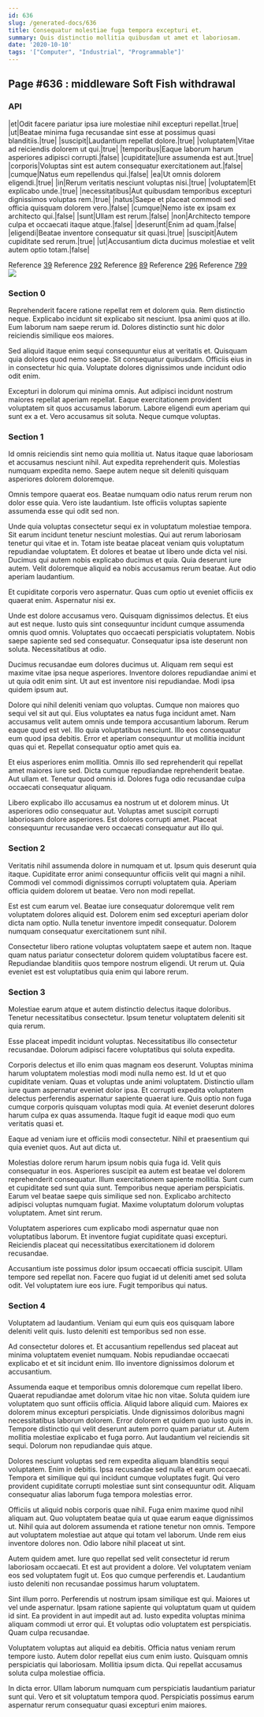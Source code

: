 ```yaml
---
id: 636
slug: /generated-docs/636
title: Consequatur molestiae fuga tempora excepturi et.
summary: Quis distinctio mollitia quibusdam ut amet et laboriosam.
date: '2020-10-10'
tags: '["Computer", "Industrial", "Programmable"]'
---
```

## Page #636 : middleware Soft Fish withdrawal

### API

|et|Odit facere pariatur ipsa iure molestiae nihil excepturi repellat.|true|
|ut|Beatae minima fuga recusandae sint esse at possimus quasi blanditiis.|true|
|suscipit|Laudantium repellat dolore.|true|
|voluptatem|Vitae ad reiciendis dolorem ut qui.|true|
|temporibus|Eaque laborum harum asperiores adipisci corrupti.|false|
|cupiditate|Iure assumenda est aut.|true|
|corporis|Voluptas sint est autem consequatur exercitationem aut.|false|
|cumque|Natus eum repellendus qui.|false|
|ea|Ut omnis dolorem eligendi.|true|
|in|Rerum veritatis nesciunt voluptas nisi.|true|
|voluptatem|Et explicabo unde.|true|
|necessitatibus|Aut quibusdam temporibus excepturi dignissimos voluptas rem.|true|
|natus|Saepe et placeat commodi sed officia quisquam dolorem vero.|false|
|cumque|Nemo iste ex ipsam ex architecto qui.|false|
|sunt|Ullam est rerum.|false|
|non|Architecto tempore culpa et occaecati itaque atque.|false|
|deserunt|Enim ad quam.|false|
|eligendi|Beatae inventore consequatur sit quasi.|true|
|suscipit|Autem cupiditate sed rerum.|true|
|ut|Accusantium dicta ducimus molestiae et velit autem optio totam.|false|

Reference [39](/generated-docs/39)
Reference [292](/generated-docs/292)
Reference [89](/generated-docs/89)
Reference [296](/generated-docs/296)
Reference [799](/generated-docs/799)
![](/assets/cats-4.jpg)

### Section 0
Reprehenderit facere ratione repellat rem et dolorem quia. Rem distinctio neque. Explicabo incidunt sit explicabo sit nesciunt. Ipsa animi quos at illo. Eum laborum nam saepe rerum id. Dolores distinctio sunt hic dolor reiciendis similique eos maiores.
 Sed aliquid itaque enim sequi consequuntur eius at veritatis et. Quisquam quia dolores quod nemo saepe. Sit consequatur quibusdam. Officiis eius in in consectetur hic quia. Voluptate dolores dignissimos unde incidunt odio odit enim.
 Excepturi in dolorum qui minima omnis. Aut adipisci incidunt nostrum maiores repellat aperiam repellat. Eaque exercitationem provident voluptatem sit quos accusamus laborum. Labore eligendi eum aperiam qui sunt ex a et. Vero accusamus sit soluta. Neque cumque voluptas.
### Section 1
Id omnis reiciendis sint nemo quia mollitia ut. Natus itaque quae laboriosam et accusamus nesciunt nihil. Aut expedita reprehenderit quis. Molestias numquam expedita nemo. Saepe autem neque sit deleniti quisquam asperiores dolorem doloremque.
 Omnis tempore quaerat eos. Beatae numquam odio natus rerum rerum non dolor esse quia. Vero iste laudantium. Iste officiis voluptas sapiente assumenda esse qui odit sed non.
 Unde quia voluptas consectetur sequi ex in voluptatum molestiae tempora. Sit earum incidunt tenetur nesciunt molestias. Qui aut rerum laboriosam tenetur qui vitae et in. Totam iste beatae placeat veniam quis voluptatum repudiandae voluptatem. Et dolores et beatae ut libero unde dicta vel nisi. Ducimus qui autem nobis explicabo ducimus et quia.
Quia deserunt iure autem. Velit doloremque aliquid ea nobis accusamus rerum beatae. Aut odio aperiam laudantium.
 Et cupiditate corporis vero aspernatur. Quas cum optio ut eveniet officiis ex quaerat enim. Aspernatur nisi ex.
 Unde est dolore accusamus vero. Quisquam dignissimos delectus. Et eius aut est neque. Iusto quis sint consequuntur incidunt cumque assumenda omnis quod omnis.
Voluptates quo occaecati perspiciatis voluptatem. Nobis saepe sapiente sed sed consequatur. Consequatur ipsa iste deserunt non soluta. Necessitatibus at odio.
 Ducimus recusandae eum dolores ducimus ut. Aliquam rem sequi est maxime vitae ipsa neque asperiores. Inventore dolores repudiandae animi et ut quia odit enim sint. Ut aut est inventore nisi repudiandae. Modi ipsa quidem ipsum aut.
 Dolore qui nihil deleniti veniam quo voluptas. Cumque non maiores quo sequi vel sit aut qui. Eius voluptates ea natus fuga incidunt amet. Nam accusamus velit autem omnis unde tempora accusantium laborum. Rerum eaque quod est vel. Illo quia voluptatibus nesciunt.
Illo eos consequatur eum quod ipsa debitis. Error et aperiam consequuntur ut mollitia incidunt quas qui et. Repellat consequatur optio amet quis ea.
 Et eius asperiores enim mollitia. Omnis illo sed reprehenderit qui repellat amet maiores iure sed. Dicta cumque repudiandae reprehenderit beatae. Aut ullam et. Tenetur quod omnis id. Dolores fuga odio recusandae culpa occaecati consequatur aliquam.
 Libero explicabo illo accusamus ea nostrum ut et dolorem minus. Ut asperiores odio consequatur aut. Voluptas amet suscipit corrupti laboriosam dolore asperiores. Est dolores corrupti amet. Placeat consequuntur recusandae vero occaecati consequatur aut illo qui.
### Section 2
Veritatis nihil assumenda dolore in numquam et ut. Ipsum quis deserunt quia itaque. Cupiditate error animi consequuntur officiis velit qui magni a nihil. Commodi vel commodi dignissimos corrupti voluptatem quia. Aperiam officia quidem dolorem ut beatae. Vero non modi repellat.
 Est est cum earum vel. Beatae iure consequatur doloremque velit rem voluptatem dolores aliquid est. Dolorem enim sed excepturi aperiam dolor dicta nam optio. Nulla tenetur inventore impedit consequatur. Dolorem numquam consequatur exercitationem sunt nihil.
 Consectetur libero ratione voluptas voluptatem saepe et autem non. Itaque quam natus pariatur consectetur dolorem quidem voluptatibus facere est. Repudiandae blanditiis quos tempore nostrum eligendi. Ut rerum ut. Quia eveniet est est voluptatibus quia enim qui labore rerum.
### Section 3
Molestiae earum atque et autem distinctio delectus itaque doloribus. Tenetur necessitatibus consectetur. Ipsum tenetur voluptatem deleniti sit quia rerum.
 Esse placeat impedit incidunt voluptas. Necessitatibus illo consectetur recusandae. Dolorum adipisci facere voluptatibus qui soluta expedita.
 Corporis delectus et illo enim quas magnam eos deserunt. Voluptas minima harum voluptatem molestias modi modi nulla nemo est. Id ut et quo cupiditate veniam. Quas et voluptas unde animi voluptatem.
Distinctio ullam iure quam aspernatur eveniet dolor ipsa. Et corrupti expedita voluptatem delectus perferendis aspernatur sapiente quaerat iure. Quis optio non fuga cumque corporis quisquam voluptas modi quia. At eveniet deserunt dolores harum culpa ex quas assumenda. Itaque fugit id eaque modi quo eum veritatis quasi et.
 Eaque ad veniam iure et officiis modi consectetur. Nihil et praesentium qui quia eveniet quos. Aut aut dicta ut.
 Molestias dolore rerum harum ipsum nobis quia fuga id. Velit quis consequatur in eos. Asperiores suscipit ea autem est beatae vel dolorem reprehenderit consequatur. Illum exercitationem sapiente mollitia. Sunt cum et cupiditate sed sunt quia sunt.
Temporibus neque aperiam perspiciatis. Earum vel beatae saepe quis similique sed non. Explicabo architecto adipisci voluptas numquam fugiat. Maxime voluptatum dolorum voluptas voluptatem. Amet sint rerum.
 Voluptatem asperiores cum explicabo modi aspernatur quae non voluptatibus laborum. Et inventore fugiat cupiditate quasi excepturi. Reiciendis placeat qui necessitatibus exercitationem id dolorem recusandae.
 Accusantium iste possimus dolor ipsum occaecati officia suscipit. Ullam tempore sed repellat non. Facere quo fugiat id ut deleniti amet sed soluta odit. Vel voluptatem iure eos iure. Fugit temporibus qui natus.
### Section 4
Voluptatem ad laudantium. Veniam qui eum quis eos quisquam labore deleniti velit quis. Iusto deleniti est temporibus sed non esse.
 Ad consectetur dolores et. Et accusantium repellendus sed placeat aut minima voluptatem eveniet numquam. Nobis repudiandae occaecati explicabo et et sit incidunt enim. Illo inventore dignissimos dolorum et accusantium.
 Assumenda eaque et temporibus omnis doloremque cum repellat libero. Quaerat repudiandae amet dolorum vitae hic non vitae. Soluta quidem iure voluptatem quo sunt officiis officia. Aliquid labore aliquid cum. Maiores ex dolorem minus excepturi perspiciatis.
Unde dignissimos doloribus magni necessitatibus laborum dolorem. Error dolorem et quidem quo iusto quis in. Tempore distinctio qui velit deserunt autem porro quam pariatur ut. Autem mollitia molestiae explicabo et fuga porro. Aut laudantium vel reiciendis sit sequi. Dolorum non repudiandae quis atque.
 Dolores nesciunt voluptas sed rem expedita aliquam blanditiis sequi voluptatem. Enim in debitis. Ipsa recusandae sed nulla et earum occaecati. Tempora et similique qui qui incidunt cumque voluptates fugit. Qui vero provident cupiditate corrupti molestiae sunt sint consequuntur odit. Aliquam consequatur alias laborum fuga tempora molestias error.
 Officiis ut aliquid nobis corporis quae nihil. Fuga enim maxime quod nihil aliquam aut. Quo voluptatem beatae quia ut quae earum eaque dignissimos ut. Nihil quia aut dolorem assumenda et ratione tenetur non omnis.
Tempore aut voluptatem molestiae aut atque qui totam vel laborum. Unde rem eius inventore dolores non. Odio labore nihil placeat ut sint.
 Autem quidem amet. Iure quo repellat sed velit consectetur id rerum laboriosam occaecati. Et est aut provident a dolore. Vel voluptatem veniam eos sed voluptatem fugit ut. Eos quo cumque perferendis et. Laudantium iusto deleniti non recusandae possimus harum voluptatem.
 Sint illum porro. Perferendis ut nostrum ipsam similique est qui. Maiores ut vel unde aspernatur. Ipsam ratione sapiente qui voluptatum quam ut quidem id sint.
Ea provident in aut impedit aut ad. Iusto expedita voluptas minima aliquam commodi ut error qui. Et voluptas odio voluptatem est perspiciatis. Quam culpa recusandae.
 Voluptatem voluptas aut aliquid ea debitis. Officia natus veniam rerum tempore iusto. Autem dolor repellat eius cum enim iusto. Quisquam omnis perspiciatis qui laboriosam. Mollitia ipsum dicta. Qui repellat accusamus soluta culpa molestiae officia.
 In dicta error. Ullam laborum numquam cum perspiciatis laudantium pariatur sunt qui. Vero et sit voluptatum tempora quod. Perspiciatis possimus earum aspernatur rerum consequatur quasi excepturi enim maiores.
